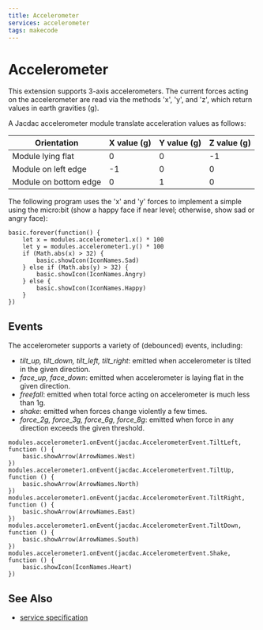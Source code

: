 ```yaml
---
title: Accelerometer
services: accelerometer
tags: makecode
---
```


# Accelerometer

This extension supports 3-axis accelerometers.
The current forces acting on the accelerometer are
read via the methods 'x', 'y', and 'z', which return
values in earth gravities (g).

A Jacdac accelerometer module translate acceleration values as follows:

| Orientation           | X value (g) | Y value (g) | Z value (g) |
| --------------------- | ----------- | ----------- | ----------- |
| Module lying flat     | 0           | 0           | -1          |
| Module on left edge   | -1          | 0           | 0           |
| Module on bottom edge | 0           | 1           | 0           |

The following program uses the 'x' and 'y' forces to implement a simple
using the micro:bit (show a happy face if near level; otherwise,
show sad or angry face):

```blocks
basic.forever(function() {
    let x = modules.accelerometer1.x() * 100
    let y = modules.accelerometer1.y() * 100
    if (Math.abs(x) > 32) {
        basic.showIcon(IconNames.Sad)
    } else if (Math.abs(y) > 32) {
        basic.showIcon(IconNames.Angry)
    } else {
        basic.showIcon(IconNames.Happy)
    }
})
```

## Events

The accelerometer supports a variety of (debounced) events, including:

-   _tilt_up, tilt_down, tilt_left, tilt_right_: emitted when accelerometer is tilted in the given direction.
-   _face_up, face_down_: emitted when accelerometer is laying flat in the given direction.
-   _freefall_: emitted when total force acting on accelerometer is much less than 1g.
-   _shake_: emitted when forces change violently a few times.
-   _force_2g, force_3g, force_6g, force_8g_: emitted when force in any direction exceeds the given threshold.

```blocks
modules.accelerometer1.onEvent(jacdac.AccelerometerEvent.TiltLeft, function () {
    basic.showArrow(ArrowNames.West)
})
modules.accelerometer1.onEvent(jacdac.AccelerometerEvent.TiltUp, function () {
    basic.showArrow(ArrowNames.North)
})
modules.accelerometer1.onEvent(jacdac.AccelerometerEvent.TiltRight, function () {
    basic.showArrow(ArrowNames.East)
})
modules.accelerometer1.onEvent(jacdac.AccelerometerEvent.TiltDown, function () {
    basic.showArrow(ArrowNames.South)
})
modules.accelerometer1.onEvent(jacdac.AccelerometerEvent.Shake, function () {
    basic.showIcon(IconNames.Heart)
})
```

## See Also

-   [service specification](/services/accelerometer/)

